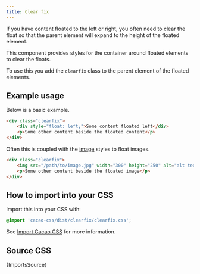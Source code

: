 ```yaml
---
title: Clear fix
---
```


If you have content floated to the left or right, you often need to clear the float so that the parent element will expand to the height of the floated element.

This component provides styles for the container around floated elements to clear the floats.

To use this you add the `clearfix` class to the parent element of the floated elements.

## Example usage

Below is a basic example.

```html
<div class="clearfix">
    <div style="float: left;">Some content floated left</div>
    <p>Some other content beside the floated content</p>
</div>
```

Often this is coupled with the [image](/styles/image) styles to float images.

```html
<div class="clearfix">
    <img src="/path/to/image.jpg" width="300" height="250" alt="alt text" class="image-right">
    <p>Some other content beside the floated image</p>
</div>
```

## How to import into your CSS

Import this into your CSS with:

```css
@import 'cacao-css/dist/clearfix/clearfix.css';
```

See [Import Cacao CSS](/import) for more information.

## Source CSS

<!-- markdownlint-disable -->

<CodeBlock language="css" title="clearfix/clearfix.css">{ImportsSource}</CodeBlock>
